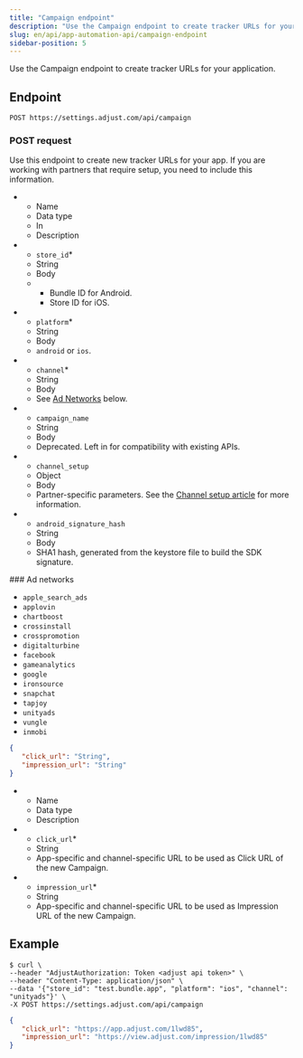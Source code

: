```yaml
---
title: "Campaign endpoint"
description: "Use the Campaign endpoint to create tracker URLs for your application."
slug: en/api/app-automation-api/campaign-endpoint
sidebar-position: 5
---
```


Use the Campaign endpoint to create tracker URLs for your application.

## Endpoint

```http "/campaign"
POST https://settings.adjust.com/api/campaign
```

### POST request

Use this endpoint to create new tracker URLs for your app. If you are working with partners that require setup, you need to include this information.

<ListTable>

-  -  Name
   -  Data type
   -  In
   -  Description
-  -  `store_id`\*
   -  String
   -  Body
   -  -  Bundle ID for Android.
      -  Store ID for iOS.
-  -  `platform`\*
   -  String
   -  Body
   -  `android` or `ios`.
-  -  `channel`\*
   -  String
   -  Body
   -  See [Ad Networks](#ad-networks) below.
-  -  `campaign_name`
   -  String
   -  Body
   -  Deprecated. Left in for compatibility with existing APIs.
-  -  `channel_setup`
   -  Object
   -  Body
   -  Partner-specific parameters. See the [Channel setup article](/en/api/app-automation-api/channel-setup) for more information.
-  -  `android_signature_hash`
   -  String
   -  Body
   -  SHA1 hash, generated from the keystore file to build the SDK signature.

</ListTable>

<Accordion>
### Ad networks

-  `apple_search_ads`
-  `applovin`
-  `chartboost`
-  `crossinstall`
-  `crosspromotion`
-  `digitalturbine`
-  `facebook`
-  `gameanalytics`
-  `google`
-  `ironsource`
-  `snapchat`
-  `tapjoy`
-  `unityads`
-  `vungle`
-  `inmobi`

</Accordion>

```json
{
   "click_url": "String",
   "impression_url": "String"
}
```

<ListTable>

-  -  Name
   -  Data type
   -  Description
-  -  `click_url`\*
   -  String
   -  App-specific and channel-specific URL to be used as Click URL of the new Campaign.
-  -  `impression_url`\*
   -  String
   -  App-specific and channel-specific URL to be used as Impression URL of the new Campaign.

</ListTable>

## Example

```console
$ curl \
--header "AdjustAuthorization: Token <adjust api token>" \
--header "Content-Type: application/json" \
--data '{"store_id": "test.bundle.app", "platform": "ios", "channel": "unityads"}' \
-X POST https://settings.adjust.com/api/campaign
```

```json
{
   "click_url": "https://app.adjust.com/1lwd85",
   "impression_url": "https://view.adjust.com/impression/1lwd85"
}
```
